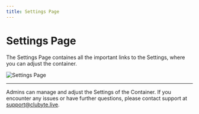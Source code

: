 ```yaml
---
title: Settings Page
---
```


# Settings Page

The Settings Page containes all the important links to the Settings, where you can adjust the container.

![Settings Page](/Settings-Page.png)

---

Admins can manage and adjust the Settings of the Container. If you encounter any issues or have further questions, please contact support at [support@clubyte.live](mailto:support@clubyte.live).